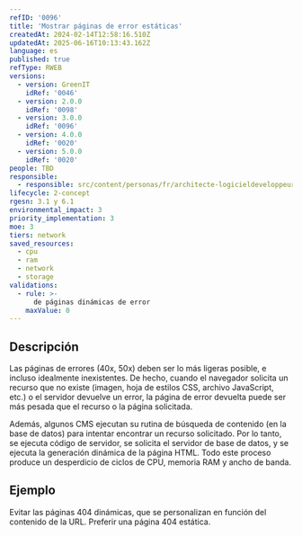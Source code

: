 ```yaml
---
refID: '0096'
title: 'Mostrar páginas de error estáticas'
createdAt: 2024-02-14T12:58:16.510Z
updatedAt: 2025-06-16T10:13:43.162Z
language: es
published: true
refType: RWEB
versions:
  - version: GreenIT
    idRef: '0046'
  - version: 2.0.0
    idRef: '0098'
  - version: 3.0.0
    idRef: '0096'
  - version: 4.0.0
    idRef: '0020'
  - version: 5.0.0
    idRef: '0020'
people: TBD
responsible:
  - responsible: src/content/personas/fr/architecte-logicieldeveloppeur.mdx
lifecycle: 2-concept
rgesn: 3.1 y 6.1
environmental_impact: 3
priority_implementation: 3
moe: 3
tiers: network
saved_resources:
  - cpu
  - ram
  - network
  - storage
validations:
  - rule: >-
      de páginas dinámicas de error
    maxValue: 0
---
```


## Descripción

Las páginas de errores (40x, 50x) deben ser lo más ligeras posible, e incluso idealmente inexistentes. De hecho, cuando el navegador solicita un recurso que no existe (imagen, hoja de estilos CSS, archivo JavaScript, etc.) o el servidor devuelve un error, la página de error devuelta puede ser más pesada que el recurso o la página solicitada.

Además, algunos CMS ejecutan su rutina de búsqueda de contenido (en la base de datos) para intentar encontrar un recurso solicitado. Por lo tanto, se ejecuta código de servidor, se solicita el servidor de base de datos, y se ejecuta la generación dinámica de la página HTML. Todo este proceso produce un desperdicio de ciclos de CPU, memoria RAM y ancho de banda.

## Ejemplo

Evitar las páginas 404 dinámicas, que se personalizan en función del contenido de la URL. Preferir una página 404 estática.


